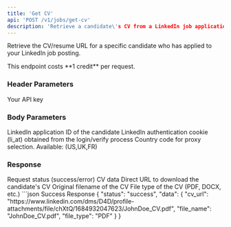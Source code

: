 ```yaml
---
title: 'Get CV'
api: 'POST /v1/jobs/get-cv'
description: 'Retrieve a candidate\'s CV from a LinkedIn job application'
---
```


Retrieve the CV/resume URL for a specific candidate who has applied to your LinkedIn job posting.

<Note>
  This endpoint costs **1 credit** per request.
</Note>

### Header Parameters

<ParamField header="x-api-key" type="string" required>
  Your API key
</ParamField>

### Body Parameters

<ParamField body="application_id" type="string" required>
  LinkedIn application ID of the candidate
</ParamField>

<ParamField body="login_cookie" type="string" required>
  LinkedIn authentication cookie (li_at) obtained from the login/verify process
</ParamField>

<ParamField body="country" type="string" default="FR">
  Country code for proxy selection. Available: (US,UK,FR)
</ParamField>

### Response

<ResponseField name="status" type="string">
  Request status (success/error)
</ResponseField>

<ResponseField name="data" type="object">
  CV data
</ResponseField>

<ResponseField name="data.cv_url" type="string">
  Direct URL to download the candidate's CV
</ResponseField>

<ResponseField name="data.file_name" type="string">
  Original filename of the CV
</ResponseField>

<ResponseField name="data.file_type" type="string">
  File type of the CV (PDF, DOCX, etc.)
</ResponseField>

<ResponseExample>
```json Success Response
{
  "status": "success",
  "data": {
    "cv_url": "https://www.linkedin.com/dms/D4D/profile-attachments/file/chXtQ/1684932047623/JohnDoe_CV.pdf",
    "file_name": "JohnDoe_CV.pdf",
    "file_type": "PDF"
  }
}